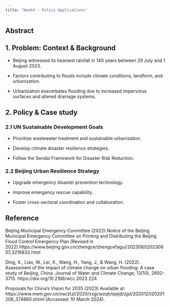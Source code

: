```yaml
---
title: "Week4 - Policy Applications"
---
```


## Abstract

## **1. Problem: Context & Background**

-   Beijing witnessed its heaviest rainfall in 140 years between 29 July and 1 August 2023.

-   Factors contributing to floods include climate conditions, landform, and urbanization.

-   Urbanization exacerbates flooding due to increased impervious surfaces and altered drainage systems.

## **2. Policy & Case study**

### **2.1 UN Sustainable Development Goals**

-   Prioritize wastewater treatment and sustainable urbanization.

-   Develop climate disaster resilience strategies.

-   Follow the Sendai Framework for Disaster Risk Reduction.

### **2.2 Beijing Urban Resilience Strategy**

-   Upgrade emergency disaster prevention technology.

-   Improve emergency rescue capability.

-   Foster cross-sectoral coordination and collaboration.

## Reference

Beijing Municipal Emergency Committee.(2022).Notice of the Beijing Municipal Emergency Committee on Printing and Distributing the Beijing Flood Control Emergency Plan (Revised in 2022).https://www.beijing.gov.cn/zhengce/zhengcefagui/202308/t20230807_3216832.html

Ding, X., Liao, W., Lei, X., Wang, H., Yang, J., & Wang, H. (2022). Assessment of the impact of climate change on urban flooding: A case study of Beijing, China. Journal of Water and Climate Change, 13(10), 2692–3715. https://doi.org/10.2166/wcc.2022.224

Proposals for China's Vision for 2035 (2023) Available at: https://www.mem.gov.cn/xw/ztzl/2020/xxgcwzqh/qwjd/zjjd/202012/t20201208_374880.shtml (Accessed: 10 March 2024).
